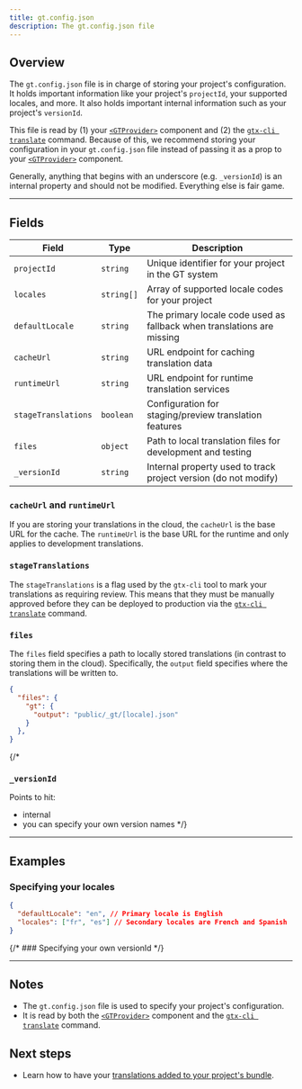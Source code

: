 ```yaml
---
title: gt.config.json
description: The gt.config.json file
---
```


## Overview

The `gt.config.json` file is in charge of storing your project's configuration.
It holds important information like your project's `projectId`, your supported locales, and more.
It also holds important internal information such as your project's `versionId`.


This file is read by (1) your [`<GTProvider>`](/docs/react/api/components/gtprovider) component and (2) the [`gtx-cli translate`](/docs/cli/translate) command.
Because of this, we recommend storing your configuration in your `gt.config.json` file instead of passing it as a prop to your [`<GTProvider>`](/docs/react/api/components/gtprovider) component.

Generally, anything that begins with an underscore (e.g. `_versionId`) is an internal property and should not be modified.
Everything else is fair game.

---

## Fields

| Field | Type | Description |
|-------|-------------|-------------|
| `projectId` | `string` | Unique identifier for your project in the GT system |
| `locales` | `string[]` | Array of supported locale codes for your project |
| `defaultLocale` | `string` | The primary locale code used as fallback when translations are missing |
| `cacheUrl` | `string` | URL endpoint for caching translation data |
| `runtimeUrl` | `string` | URL endpoint for runtime translation services |
| `stageTranslations` | `boolean` | Configuration for staging/preview translation features |
| `files` | `object` | Path to local translation files for development and testing |
| `_versionId` | `string` | Internal property used to track project version (do not modify) |


### `cacheUrl` and `runtimeUrl`

If you are storing your translations in the cloud, the `cacheUrl` is the base URL for the cache.
The `runtimeUrl` is the base URL for the runtime and only applies to development translations.

### `stageTranslations`

The `stageTranslations` is a flag used by the `gtx-cli` tool to mark your translations as requiring review.
This means that they must be manually approved before they can be deployed to production via the [`gtx-cli translate`](/docs/cli/translate) command.

### `files`

The `files` field specifies a path to locally stored translations (in contrast to storing them in the cloud).
Specifically, the `output` field specifies where the translations will be written to.

```json
{
  "files": {
    "gt": {
      "output": "public/_gt/[locale].json"
    }
  },
}
```



{/* 
### `_versionId`

Points to hit:
- internal
- you can specify your own version names */}


---

## Examples

### Specifying your locales

```json title="gt.config.json"
{
  "defaultLocale": "en", // Primary locale is English
  "locales": ["fr", "es"] // Secondary locales are French and Spanish
}
```


{/* ### Specifying your own versionId */}

---

## Notes
 * The `gt.config.json` file is used to specify your project's configuration.
 * It is read by both the [`<GTProvider>`](/docs/react/api/components/gtprovider) component and the [`gtx-cli translate`](/docs/cli/translate) command.
 

## Next steps
 * Learn how to have your [translations added to your project's bundle](/docs/react/reference/local-tx).
